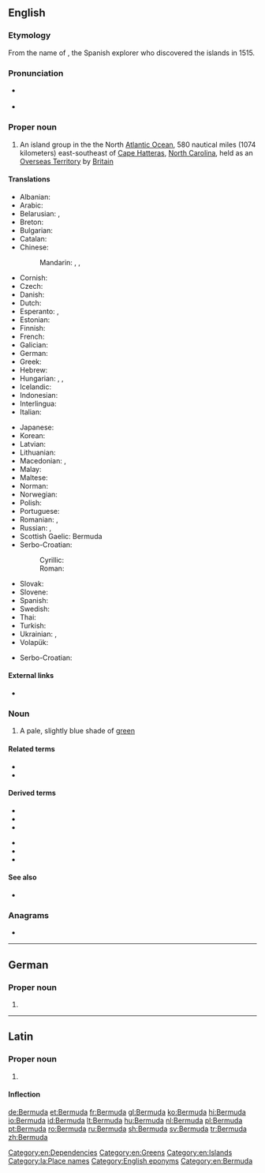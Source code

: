 {{also|bermuda}}
==English==

===Etymology===
From the name of {{w|Juan de Bermudez}}, the Spanish explorer who discovered the islands in 1515.

===Pronunciation===
* {{a|GA}} {{IPA|/bɚˈmjuːdə/|lang=en}}
* {{a|RP}} {{IPA|/bəˈmjuːdə/|lang=en}}

===Proper noun===
{{en-proper noun}}

# An island group in the the North [[Atlantic Ocean]], 580 nautical miles (1074 kilometers) east-southeast of [[Cape Hatteras]], [[North Carolina]], held as an [[Overseas Territory]] by [[Britain]]

====Translations====
{{trans-top|island group}}
* Albanian: {{t|sq|Bermuda}}
* Arabic: {{t|ar|جُزُر بَرْمُودَا|f-p}}
* Belarusian: {{t|be|Бэрмуды|f-p|tr=Bermúdy}}, {{t|be|Бэрмудзкія выспы|f-p|tr=Bermúdzkija výspy}}
* Breton: {{t|br|Bermuda}}
* Bulgarian: {{t|bg|Бермуда|f|tr=Bermúda|sc=Cyrl}}
* Catalan: {{t|ca|Bermudes}}
* Chinese:
*: Mandarin: {{t+|cmn|百慕大|tr=Bǎimùdà|sc=Hani}}, {{t+|cmn|百慕大群島|sc=Hani}}, {{t+|cmn|百慕大群岛|tr=Bǎimùdà qúndǎo|sc=Hani}}
* Cornish: {{t|kw|Bermuda}}
* Czech: {{t+|cs|Bermudy|p}}
* Danish: {{t|da|Bermuda}}
* Dutch: {{t+|nl|Bermuda}}
* Esperanto: {{t|eo|Bermudo}}, {{t|eo|Bermudoj}}
* Estonian: {{t+|et|Bermuda}}
* Finnish: {{t|fi|Bermuda}}
* French: {{t+|fr|Bermudes|f-p}}
* Galician: {{t+|gl|Bermuda}}
* German: {{t+|de|Bermuda|n}}
* Greek: {{t|el|Βερμούδες|f-p}}
* Hebrew: {{t|he|ברמודה|tr=Bermuda|sc=Hebr}}
* Hungarian: {{t+|hu|Bermuda}}, {{t|hu|Bermudák|p}}, {{t|hu|Bermuda-szigetek|p}}
* Icelandic: {{t|is|Bermúda}}
* Indonesian: {{t+|id|Bermuda}}
* Interlingua: {{t|ia|Bermuda}}
* Italian: {{t|it|Bermuda|f-p}}
{{trans-mid}}
* Japanese: {{t|ja|バーミューダ|tr=Bāmyūda|sc=Jpan}}
* Korean: {{t+|ko|버뮤다|tr=Beomyuda}}
* Latvian: {{t|lv|Bermudu salas}}
* Lithuanian: {{t+|lt|Bermudai}}
* Macedonian: {{t|mk|Бермуди|f-p|tr=Bermúdi}}, {{t|mk|Бермуда|f|tr=Bermúda}}
* Malay: {{t|ms|Bermuda}}
* Maltese: {{t|mt|Bermuda}}
* Norman: {{t|nrf|Bermude|f}}
* Norwegian: {{t|no|Bermuda}}
* Polish: {{t+|pl|Bermudy|p}}
* Portuguese: {{t+|pt|Bermudas|p}}
* Romanian: {{t+|ro|Bermuda}}, {{t|ro|Bermude|f}}
* Russian: {{t|ru|Берму́ды|m-p}}, {{t|ru|Берму́дские острова́|m-p}}
* Scottish Gaelic: Bermuda
* Serbo-Croatian:
*: Cyrillic: {{t|sh|Бермуди|p|sc=Cyrl}}
*: Roman: {{t|sh|Bermudi|p}}
* Slovak: {{t|sk|Bermudy|p}}
* Slovene: {{t|sl|Bermuda|f}}
* Spanish: {{t+|es|Bermudas|f-p}}
* Swedish: {{t+|sv|Bermuda}}
* Thai: {{t|th|เบอร์มิวดา}}
* Turkish: {{t+|tr|Bermuda}}
* Ukrainian: {{t|uk|Бермуди|m-p|tr=Bermúdy}}, {{t+|uk|Бермудські острови|m-p|tr=Bermúds’ki ostrový}}
* Volapük: {{t+|vo|Bärmuduäns}}
{{trans-bottom}}

{{checktrans-top}}
* Serbo-Croatian: {{t+check|sh|Bermuda|f}}
{{trans-mid}}
{{trans-bottom}}

====External links====
* {{pedialite}}

===Noun===
{{en-noun|-}}

# A pale, slightly blue shade of [[green]]
#: {{color panel|7DD8C6}}

====Related terms====
* {{l|en|Bermudan}}
* {{l|en|Bermudian}}

====Derived terms====
{{der-top}}
* {{l|en|Bermuda cedar}}
* {{l|en|Bermuda green}}
* {{l|en|Bermuda onion}}
{{der-mid}}
* {{l|en|Bermuda rig}}
* {{l|en|Bermuda shorts}}
* {{l|en|Bermuda Triangle}}
{{der-bottom}}

====See also====
* {{l|en|Appendix:Countries of the world}}

===Anagrams===
* {{l|en|rumbaed}}

[[Category:en:Dependencies]]
[[Category:en:Greens]]
[[Category:en:Islands]]

----

==German==

===Proper noun===
{{de-proper noun|n}}

# {{l|de|Bermuda}}

----

==Latin==
{{wikipedia|lang=la}}

===Proper noun===
{{la-proper noun|Bermūda|Bermūdae|f|first}}

# {{lb|la|New Latin}} {{l|en|Bermuda}}

====Inflection====
{{la-decl-1st|loc=1|num=sg|Bermūd}}

[[Category:la:Place names]]
[[Category:English eponyms]]
[[Category:en:Bermuda]]

[[de:Bermuda]]
[[et:Bermuda]]
[[fr:Bermuda]]
[[gl:Bermuda]]
[[ko:Bermuda]]
[[hi:Bermuda]]
[[io:Bermuda]]
[[id:Bermuda]]
[[lt:Bermuda]]
[[hu:Bermuda]]
[[nl:Bermuda]]
[[pl:Bermuda]]
[[pt:Bermuda]]
[[ro:Bermuda]]
[[ru:Bermuda]]
[[sh:Bermuda]]
[[sv:Bermuda]]
[[tr:Bermuda]]
[[zh:Bermuda]]